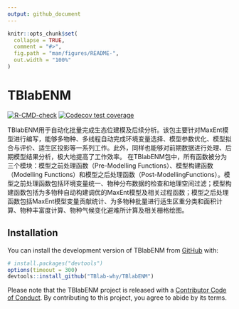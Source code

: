 ```yaml
---
output: github_document
---
```


<!-- README.md is generated from README.Rmd. Please edit that file -->

```r
knitr::opts_chunk$set(
  collapse = TRUE,
  comment = "#>",
  fig.path = "man/figures/README-",
  out.width = "100%"
)
```

# TBlabENM

<!-- badges: start -->
[![R-CMD-check](https://github.com/TBlab-why/TBlabENM/actions/workflows/R-CMD-check.yaml/badge.svg)](https://github.com/TBlab-why/TBlabENM/actions/workflows/R-CMD-check.yaml)
[![Codecov test coverage](https://codecov.io/gh/TBlab-why/TBlabENM/graph/badge.svg)](https://app.codecov.io/gh/TBlab-why/TBlabENM)
<!-- badges: end -->

TBlabENM用于自动化批量完成生态位建模及后续分析。该包主要针对MaxEnt模型进行编写，能够多物种、多线程自动完成环境变量选择、模型参数优化、模型拟合与评价、适生区投影等一系列工作。此外，同样也能够对前期数据进行处理、后期模型结果分析，极大地提高了工作效率。 在TBlabENM包中，所有函数被分为三个模块：模型之前处理函数（Pre-Modelling Functions）、模型构建函数（Modelling Functions）和模型之后处理函数（Post-ModellingFunctions）。模型之前处理函数包括环境变量统一、物种分布数据的检查和地理空间过滤；模型构建函数包括为多物种自动构建调优的MaxEnt模型及相关过程函数；模型之后处理函数包括MaxEnt模型变量贡献统计、为多物种批量进行适生区重分类和面积计算、物种丰富度计算、物种气候变化避难所计算及相关栅格绘图。

## Installation

You can install the development version of TBlabENM from [GitHub](https://github.com/) with:

``` r
# install.packages("devtools")
options(timeout = 300)
devtools::install_github("TBlab-why/TBlabENM")
```
Please note that the TBlabENM project is released with a [Contributor Code of Conduct](https://contributor-covenant.org/version/2/1/CODE_OF_CONDUCT.html). By contributing to this project, you agree to abide by its terms.
